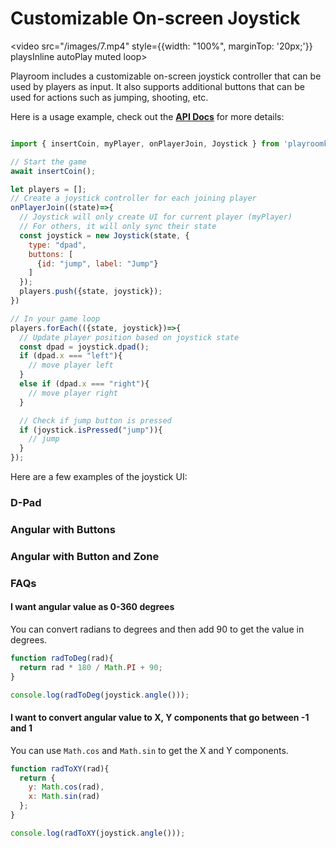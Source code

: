 
# Customizable On-screen Joystick
<video src="/images/7.mp4" style={{width: "100%", marginTop: '20px;'}} playsInline autoPlay muted loop>
</video>

Playroom includes a customizable on-screen joystick controller that can be used by players as input.
It also supports additional buttons that can be used for actions such as jumping, shooting, etc.

Here is a usage example, check out the **[API Docs](/apidocs#joystick-controller)** for more details:

```js

import { insertCoin, myPlayer, onPlayerJoin, Joystick } from 'playroomkit';

// Start the game
await insertCoin();

let players = [];
// Create a joystick controller for each joining player
onPlayerJoin((state)=>{
  // Joystick will only create UI for current player (myPlayer)
  // For others, it will only sync their state
  const joystick = new Joystick(state, {
    type: "dpad",
    buttons: [
      {id: "jump", label: "Jump"}
    ]
  });
  players.push({state, joystick});
})

// In your game loop
players.forEach(({state, joystick})=>{
  // Update player position based on joystick state
  const dpad = joystick.dpad();
  if (dpad.x === "left"){
    // move player left
  }
  else if (dpad.x === "right"){
    // move player right
  }

  // Check if jump button is pressed
  if (joystick.isPressed("jump")){
    // jump
  }
});

```

Here are a few examples of the joystick UI:

### D-Pad

<Preview src="/demos/joystick/dpad.html" maxPlayers={0} />

### Angular with Buttons

<Preview src="/demos/joystick/angular.html" maxPlayers={0} />

### Angular with Button and Zone

<Preview src="/demos/joystick/zones.html" maxPlayers={0} />


### FAQs

#### I want angular value as 0-360 degrees

You can convert radians to degrees and then add 90 to get the value in degrees.

```js
function radToDeg(rad){
  return rad * 180 / Math.PI + 90;
}

console.log(radToDeg(joystick.angle()));
```

#### I want to convert angular value to X, Y components that go between -1 and 1

You can use `Math.cos` and `Math.sin` to get the X and Y components.

```js
function radToXY(rad){
  return {
    y: Math.cos(rad),
    x: Math.sin(rad)
  };
}

console.log(radToXY(joystick.angle()));
```